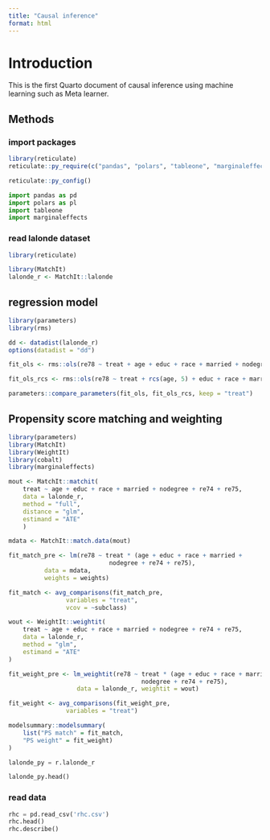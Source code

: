 ```yaml
---
title: "Causal inference"
format: html
---
```


# Introduction

This is the first Quarto document of causal inference using machine learning such as Meta learner.

## Methods

### import packages

```r
library(reticulate)
reticulate::py_require(c("pandas", "polars", "tableone", "marginaleffects", "econml", "dowhy", "matplotlib", "seaborn", "plotnine"))

reticulate::py_config()

```

```python
import pandas as pd
import polars as pl
import tableone
import marginaleffects
```

### read lalonde dataset

```r
library(reticulate)
```

```r
library(MatchIt)
lalonde_r <- MatchIt::lalonde

```

## regression model

```r
library(parameters)
library(rms)

dd <- datadist(lalonde_r)
options(datadist = "dd")

fit_ols <- rms::ols(re78 ~ treat + age + educ + race + married + nodegree + re74 + re75, data = lalonde_r)

fit_ols_rcs <- rms::ols(re78 ~ treat + rcs(age, 5) + educ + race + married + nodegree + rcs(re74, 5) + rcs(re75, 5), data = lalonde_r)

parameters::compare_parameters(fit_ols, fit_ols_rcs, keep = "treat")

```

## Propensity score matching and weighting

```r
library(parameters)
library(MatchIt)
library(WeightIt)
library(cobalt)
library(marginaleffects)

mout <- MatchIt::matchit(
    treat ~ age + educ + race + married + nodegree + re74 + re75, 
    data = lalonde_r, 
    method = "full", 
    distance = "glm", 
    estimand = "ATE"
    )

mdata <- MatchIt::match.data(mout)

fit_match_pre <- lm(re78 ~ treat * (age + educ + race + married +
                            nodegree + re74 + re75),
          data = mdata,
          weights = weights)

fit_match <- avg_comparisons(fit_match_pre,
                variables = "treat",
                vcov = ~subclass)

wout <- WeightIt::weightit(
    treat ~ age + educ + race + married + nodegree + re74 + re75, 
    data = lalonde_r, 
    method = "glm",
    estimand = "ATE"
)                

fit_weight_pre <- lm_weightit(re78 ~ treat * (age + educ + race + married +
                                     nodegree + re74 + re75),
                   data = lalonde_r, weightit = wout)

fit_weight <- avg_comparisons(fit_weight_pre,
                variables = "treat")                 

modelsummary::modelsummary(
    list("PS match" = fit_match, 
    "PS weight" = fit_weight)
)

```


```python

lalonde_py = r.lalonde_r

lalonde_py.head()

```

### read data

```python
rhc = pd.read_csv('rhc.csv')
rhc.head()
rhc.describe()
```

